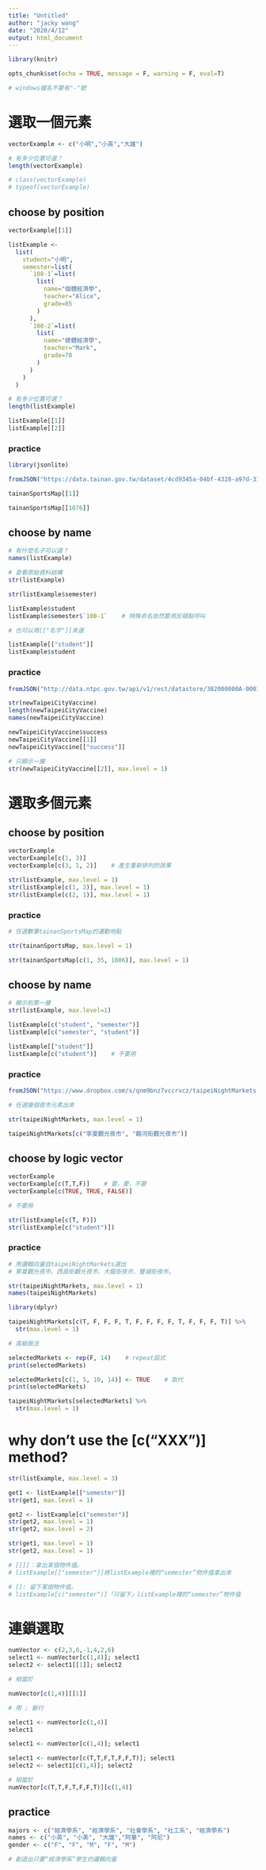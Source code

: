 ```yaml
---
title: "Untitled"
author: "jacky wang"
date: "2020/4/12"
output: html_document
---
```


```r

library(knitr)

opts_chunk$set(echo = TRUE, message = F, warning = F, eval=T)

# windows檔名不要有"-"號

```





# 選取一個元素

```r

vectorExample <- c("小明","小英","大雄")

# 有多少位置可選？
length(vectorExample)

# class(vectorExample)
# typeof(vectorExample)

```

## choose by position

```r

vectorExample[[1]]

```

```r

listExample <- 
  list(
    student="小明",
    semester=list(
      `108-1`=list(
        list(
          name="個體經濟學",
          teacher="Alice",
          grade=85
        )
      ),
      `108-2`=list(
        list(
          name="總體經濟學",
          teacher="Mark",
          grade=78
        )
      )
    )
  )

# 有多少位置可選？
length(listExample)

```

```r

listExample[[1]]
listExample[[2]]

```

### practice

```r

library(jsonlite)

fromJSON("https://data.tainan.gov.tw/dataset/4cd9345a-04bf-4328-a97d-314ff78b4763/resource/afc025fc-1ef4-447c-b785-a680391d0ca1/download/tnsport2.json", simplifyDataFrame = F) -> tainanSportsMap

```

```r

tainanSportsMap[[1]]

tainanSportsMap[[1076]]

```

## choose by name

```r

# 有什麼名子可以選？
names(listExample)

# 查看原始資料結構
str(listExample)

str(listExample$semester)

```

```r

listExample$student
listExample$semester$`108-1`    # 特殊命名依然要用反頓點呼叫

```

```r

# 也可以用[["名字"]]來選

listExample[["student"]]
listExample$student

```

### practice

```r

fromJSON("http://data.ntpc.gov.tw/api/v1/rest/datastore/382000000A-000157-002", simplifyDataFrame = F) -> newTaipeiCityVaccine

```

```r

str(newTaipeiCityVaccine)
length(newTaipeiCityVaccine)
names(newTaipeiCityVaccine)

```

```r

newTaipeiCityVaccine$success
newTaipeiCityVaccine[[1]]
newTaipeiCityVaccine[["success"]]

# 只顯示一層
str(newTaipeiCityVaccine[[2]], max.level = 1)

```

# 選取多個元素

## choose by position

```r

vectorExample
vectorExample[c(1, 3)]
vectorExample[c(3, 1, 2)]    # 產生重新排列的效果

```

```r

str(listExample, max.level = 1)
str(listExample[c(1, 2)], max.level = 1)
str(listExample[c(2, 1)], max.level = 1)

```

### practice

```r

# 任選數筆tainanSportsMap的運動地點

str(tainanSportsMap, max.level = 1)

str(tainanSportsMap[c(1, 35, 1006)], max.level = 1)

```

## choose by name

```r

# 顯示到第一層
str(listExample, max.level=1)

listExample[c("student", "semester")]
listExample[c("semester", "student")]

```

```r

listExample[["student"]]
listExample[c("student")]    # 不要用

```

### practice

```r

fromJSON("https://www.dropbox.com/s/qnm9bnz7vccrvcz/taipeiNightMarkets.json?dl=1", simplifyDataFrame = F) -> taipeiNightMarkets

```

```r

# 任選幾個夜市元素出來

str(taipeiNightMarkets, max.level = 1)

taipeiNightMarkets[c("寧夏觀光夜市", "饒河街觀光夜市")]

```

## choose by logic vector

```r

vectorExample
vectorExample[c(T,T,F)]    # 要，要，不要
vectorExample[c(TRUE, TRUE, FALSE)]

```

```r

# 不要用

str(listExample[c(T, F)])
str(listExample[c("student")])

```


### practice

```r

# 用邏輯向量自taipeiNightMarkets選出
# 寧夏觀光夜市、西昌街觀光夜市、大龍街夜市、雙城街夜市。

str(taipeiNightMarkets, max.level = 1)
names(taipeiNightMarkets)

```

```r

library(dplyr)

taipeiNightMarkets[c(T, F, F, F, T, F, F, F, F, T, F, F, F, T)] %>% 
  str(max.level = 1)

```

```r

# 高級做法

selectedMarkets <- rep(F, 14)    # repeat函式
print(selectedMarkets)

selectedMarkets[c(1, 5, 10, 14)] <- TRUE    # 取代
print(selectedMarkets)

taipeiNightMarkets[selectedMarkets] %>% 
  str(max.level = 1)

```

# why don't use the [c("XXX")] method? 

```r

str(listExample, max.level = 3)

```
```r

get1 <- listExample[["semester"]]
str(get1, max.level = 1)

```

```r

get2 <- listExample[c("semester")]
str(get2, max.level = 1)
str(get2, max.level = 2)

```

```r

str(get1, max.level = 1)
str(get2, max.level = 1)

# [[]]：拿出某個物件值。
# listExample[["semester"]]將listExample裡的“semester”物件值拿出來

# []: 留下某個物件值。
# listExample[c("semester")]「只留下」listExample裡的“semester”物件值

```

# 連鎖選取

```r

numVector <- c(2,3,6,-1,4,2,6)
select1 <- numVector[c(1,4)]; select1
select2 <- select1[[1]]; select2

# 相當於

numVector[c(1,4)][[1]]

```

```r

# 用 ; 斷行

select1 <- numVector[c(1,4)]
select1

select1 <- numVector[c(1,4)]; select1

```

```r

select1 <- numVector[c(T,T,F,T,F,F,T)]; select1
select2 <- select1[c(1,4)]; select2

# 相當於
numVector[c(T,T,F,T,F,F,T)][c(1,4)]

```

## practice

```r

majors <- c("經濟學系", "經濟學系", "社會學系", "社工系", "經濟學系")
names <- c("小英", "小美", "大雄","阿華", "阿尼")
gender <- c("F", "F", "M", "F", "M")

```

```r

# 創造出只要“經濟學系”學生的邏輯向量



```










